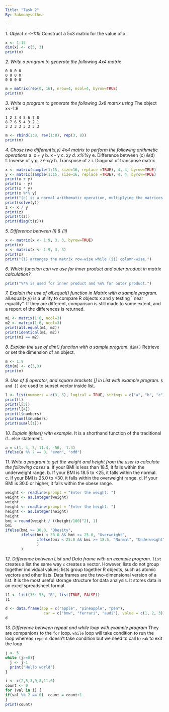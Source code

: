 ```yaml
---
Title: "Task 2"
By: Sakmonysothea

---
```

*1. Object x <-1:15*
Construct a 5x3 matrix for the value of x.

```r
x <- 1:15
dim(x) <- c(5, 3)
print(x)
```

*2. Write a program to generate the following 4x4 matrix*
```
0 0 0 0
0 0 0 0
0 0 0 0
```
```r
m = matrix(rep(0, 16), nrow=4, ncol=4, byrow=TRUE)
print(m)
```
*3. Write a program to generate the following 3x8 matrix using*
The object x<-1:8
```
1 2 3 4 5 6 7 8
8 7 6 5 4 3 2 1
3 3 3 3 3 3 3 3
```
```r
m <- rbind(1:8, rev(1:8), rep(3, 8))
print(m)
```

*4. Chose two different(x,y) 4x4 matrix to perform the following arithmetic operations*
a. x + y
b. x - y
c. x*y
d. x%*%y
e. Difference between (c) &(d)
f. Inverse of y
g. z<-x/y
h. Transpose of z
i. Diagonal of transpose matrix
```r
x <- matrix(sample(1:15, size=16, replace =TRUE), 4, 4, byrow=TRUE)
y <- matrix(sample(1:15, size=16, replace =TRUE), 4, 4, byrow=TRUE)
print(x + y)
print(x - y)
print(x * y)
print(x %*% y)
print("(c) is a normal arithematic operation, multiplying the matrices element by element while (d) is matrix multiplication.")
print(solve(y))
z <- x / y
print(z)
print(t(z))
print(diag(t(z)))
```

*5. Difference between (i) & (ii)*
```r
x <- matrix(x <- 1:9, 3, 3, byrow=TRUE)
print(x)
x <- matrix(x <- 1:9, 3, 3)
print(x)
print("(i) arranges the matrix row-wise while (ii) column-wise.")
```

*6. Which function can we use for inner product and outer product in matrix calculation?*
```r
print("%*% is used for inner product and %o% for outer product.")
```

*7. Explain the use of all.equal() function in Matrix with a sample program.*
all.equal(x,y) is a utility to compare R objects x and y testing ``near equality''. If they are different, comparison is still made to some extent, and a report of the differences is returned.
```r
m1 <- matrix(1:6, ncol=3)
m2 <- matrix(1:6, ncol=3)
print(all.equal(m1, m2))
print(identical(m1, m2))
print(m1 == m2)
```

*8. Explain the use of dim() function with a sample program.*
```dim()``` Retrieve or set the dimension of an object.
```r
m <- 1:9
dim(m) <- c(3,3)
print(m)
```

*9. Use of $ operator, and square brackets [] in List with example program.*
```$  and []``` are used to subset vector inside list.
```r
l <- list(numbers = c(3, 5), logical = TRUE, strings = c("a", "b", "c"))
print(l)
print(l[3])
print(l[4])
print(l$numbers)
printsum(l$numbers)
print(sum(l[1]))

```

*10. Explain ifelse() with example.*
It is a shorthand function of the traditional if...else statement.
```r
a = c(1, 4, 5, 11.4, -56, -1.3)
ifelse(a %% 2 == 0, "even", "odd")
```

*11. Write a program to get the weight and height from the user to calculate the following cases*
a. If your BMI is less than 18.5, it falls within the underweight range.
b. If your BMI is 18.5 to <25, it falls within the normal.
c. If your BMI is 25.0 to <30, it falls within the overweight range.
d. If your BMI is 30.0 or higher, it falls within the obese range.
```r
weight <- readline(prompt = "Enter the weight: ")
weight <- as.integer(weight)
weight
height <- readline(prompt = "Enter the height: ")
height <- as.integer(height)
height
bmi = round(weight / ((height/100)^2), 1)
bmi
ifelse(bmi >= 30.0, "Obesity", 
       ifelse(bmi < 30.0 && bmi >= 25.0, "Overweight", 
              ifelse(bmi < 25.0 && bmi >= 18.5, "Normal", "Underweight")
              )
       )
```

*12. Difference between List and Data frame with an example program.*
```list``` creates a list the same way ```c``` creates a vector. However, lists do not group together individual values; lists group together R objects, such as atomic vectors and other lists.
Data frames are the two-dimensional version of a list. It is the most useful storage structure for data analysis. It stores data in an excel spreadsheet format.
```r
l1 <- list(35: 53, "R", list(TRUE, FALSE))
l1
```
```r
d <- data.frame(app = c("apple", "pineapple", "pen"),
                 car = c("bmw", "ferrari", "audi"), value = c(1, 2, 3))
d
```

*13. Difference between repeat and while loop with example program*
They are companions to the ```for``` loop. ```while``` loop will take condition to run the loop whereas ```repeat``` doesn't take condition but we need to call ```break``` to exit the loop.
```r
j <- 5
while (j>=0){
  j <- j-1
  print("Hello world")
}

i <- c(2,5,3,9,8,11,6)
count <- 0
for (val in i) {
if(val %% 2 == 0)  count = count+1
}
print(count)


```

